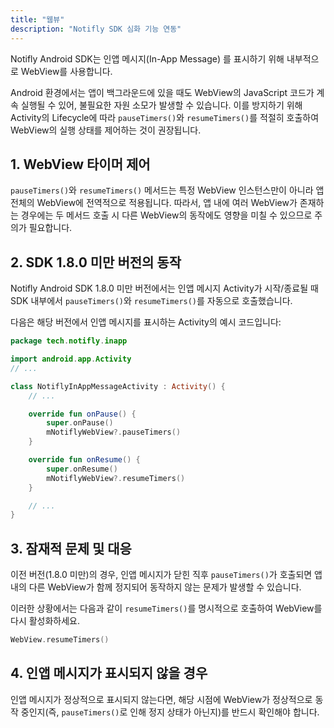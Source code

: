 ```yaml
---
title: "웹뷰"
description: "Notifly SDK 심화 기능 연동"
---
```


<Tabs>
<Tab title="Android">
Notifly Android SDK는 인앱 메시지(In-App Message) 를 표시하기 위해 내부적으로 WebView를 사용합니다.

Android 환경에서는 앱이 백그라운드에 있을 때도 WebView의 JavaScript 코드가 계속 실행될 수 있어, 불필요한 자원 소모가 발생할 수 있습니다. 
이를 방지하기 위해 Activity의 Lifecycle에 따라 `pauseTimers()`와 `resumeTimers()`를 적절히 호출하여 WebView의 실행 상태를 제어하는 것이 권장됩니다.

## 1. WebView 타이머 제어

`pauseTimers()`와 `resumeTimers()` 메서드는 특정 WebView 인스턴스만이 아니라 앱 전체의 WebView에 전역적으로 적용됩니다.
따라서, 앱 내에 여러 WebView가 존재하는 경우에는 두 메서드 호출 시 다른 WebView의 동작에도 영향을 미칠 수 있으므로 주의가 필요합니다.

## 2. SDK 1.8.0 미만 버전의 동작

Notifly Android SDK 1.8.0 미만 버전에서는
인앱 메시지 Activity가 시작/종료될 때 SDK 내부에서 `pauseTimers()`와 `resumeTimers()`를 자동으로 호출했습니다.

다음은 해당 버전에서 인앱 메시지를 표시하는 Activity의 예시 코드입니다:

```kotlin
package tech.notifly.inapp

import android.app.Activity
// ...

class NotiflyInAppMessageActivity : Activity() {
    // ...

    override fun onPause() {
        super.onPause()
        mNotiflyWebView?.pauseTimers()
    }

    override fun onResume() {
        super.onResume()
        mNotiflyWebView?.resumeTimers()
    }

    // ...
}

```

## 3. 잠재적 문제 및 대응

이전 버전(1.8.0 미만)의 경우, 인앱 메시지가 닫힌 직후 `pauseTimers()`가 호출되면 앱 내의 다른 WebView가 함께 정지되어 동작하지 않는 문제가 발생할 수 있습니다.

이러한 상황에서는 다음과 같이 `resumeTimers()`를 명시적으로 호출하여 WebView를 다시 활성화하세요.

```kotlin
WebView.resumeTimers()
```

## 4. 인앱 메시지가 표시되지 않을 경우

인앱 메시지가 정상적으로 표시되지 않는다면, 해당 시점에 WebView가 정상적으로 동작 중인지(즉, `pauseTimers()`로 인해 정지 상태가 아닌지)를 반드시 확인해야 합니다.

</Tab>
</Tabs>